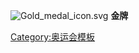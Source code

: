 <span style="display:none">1</span>[[File:Gold medal icon.svg]]&nbsp;'''金牌'''<noinclude>
[[Category:奥运会模板]]

</noinclude>